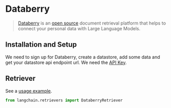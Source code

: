 # Databerry

>[Databerry](https://databerry.ai) is an [open source](https://github.com/gmpetrov/databerry) document retrieval platform that helps to connect your personal data with Large Language Models.


## Installation and Setup

We need to sign up for Databerry, create a datastore, add some data and get your datastore api endpoint url. 
We need the [API Key](https://docs.databerry.ai/api-reference/authentication).

## Retriever

See a [usage example](/docs/modules/indexes/retrievers/examples/databerry.ipynb).

```python
from langchain.retrievers import DataberryRetriever
```
